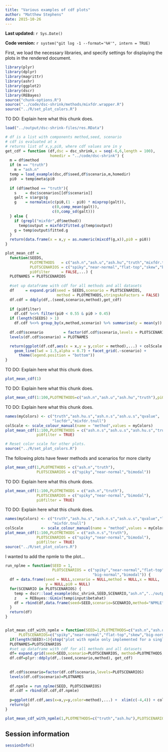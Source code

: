 ```yaml
---
title: "Various examples of cdf plots"
author: "Matthew Stephens"
date: 2015-10-26
---
```


**Last updated:** `r Sys.Date()`

**Code version:** `r system("git log -1 --format='%H'", intern = TRUE)`

First, we load the necessary libraries, and specify settings for
displaying the plots in the rendered document.

```r
library(plyr)
library(dplyr)
library(magrittr)
library(ashr)
library(ggplot2)
library(dscr)
library(REBayes)
source("chunk-options.R")
source("../code/dsc-shrink/methods/mixfdr.wrapper.R")
source("../R/set_plot_colors.R")
```

TO DO: Explain here what this chunk does.

```r
load("../output/dsc-shrink-files/res.RData")

# df is a list with components method,seed, scenario
# cdf is evaluated at x
# returns list of x,y,pi0, where cdf values are in y
get_cdf = function (df,dsc = dsc_shrink,x = seq(-6,6,length = 100),
                    homedir = "../code/dsc-shrink") {
  m = df$method
  if (m == "truth")
    m = "ash.n"
  temp = load_example(dsc,df$seed,df$scenario,m,homedir)
  pi0  = temp$meta$pi0
  
  if (df$method == "truth"){
    s    = dsc$scenarios[[df$scenario]]
    galt = s$args$g
    g    = normalmix(c(pi0,(1 - pi0) * mixprop(galt)),
                     c(0,comp_mean(galt)),
                     c(0,comp_sd(galt)))
  } else {
    if (grepl("mixfdr",df$method))
      temp$output = mixfdr2fitted.g(temp$output)
    g = temp$output$fitted.g
  }
  return(data.frame(x = x,y = as.numeric(mixcdf(g,x)),pi0 = pi0))
}

plot_mean_cdf = 
  function(SEEDS,
           PLOTMETHODS   = c("ash.n","ash.u","ash.hu","truth","mixfdr.tnull"),
           PLOTSCENARIOS = c("spiky","near-normal","flat-top","skew","bimodal"),
           pi0filter     = FALSE,...) {
  PLOTNAMES = PLOTSCENARIOS
  
  #set up dataframe with cdf for all methods and all datasets
  df     = expand.grid(seed = SEEDS,scenario = PLOTSCENARIOS,
                       method = PLOTMETHODS,stringsAsFactors = FALSE)
  df.cdf = ddply(df,.(seed,scenario,method),get_cdf)
  
  if (pi0filter)
    df.cdf %<>% filter(pi0 < 0.55 & pi0 > 0.45)
  if (length(SEEDS) > 1)
    df.cdf %<>% group_by(x,method,scenario) %>% summarise(y = mean(y))
  
  df.cdf$scenario         = factor(df.cdf$scenario,levels = PLOTSCENARIOS)
  levels(df.cdf$scenario) = PLOTNAMES

  return(ggplot(df.cdf,aes(x = x,y = y,color = method),...) + colScale + 
    geom_line(lwd = 1.5,alpha = 0.7) + facet_grid(.~scenario) + 
      theme(legend.position = "bottom"))
}
```

TO DO: Explain here what this chunk does.

```r
plot_mean_cdf(1)
```

TO DO: Explain here what this chunk does.

```r
plot_mean_cdf(1:100,PLOTMETHODS=c("ash.n","ash.u","ash.hu","truth"),pi0filter=TRUE)
```

TO DO: Explain here what this chunk does.

```r
names(myColors) <- c("truth","ash.hu.s","ash.n.s","ash.u.s","qvalue",
                     "locfdr","mixfdr.tnull")
colScale <- scale_colour_manual(name = "method",values = myColors)
plot_mean_cdf(1:100,PLOTMETHODS = c("ash.n.s","ash.u.s","ash.hu.s","truth"),
              pi0filter = TRUE)

# Reset color scale for other plots.
source("../R/set_plot_colors.R") 
```

The following plots have fewer methods and scenarios for more clarity

```r
plot_mean_cdf(1,PLOTMETHODS = c("ash.n","truth"),
              PLOTSCENARIOS = c("spiky","near-normal","bimodal"))
```

TO DO: Explain here what this chunk does.

```r
plot_mean_cdf(1:100,PLOTMETHODS = c("ash.n","truth"),
              PLOTSCENARIOS = c("spiky","near-normal","bimodal"),
              pi0filter = TRUE)
```

TO DO: Explain here what this chunk does.

```r
names(myColors) <- c("truth","ash.hu.s","ash.n.s","ash.u.s","qvalue","locfdr",
                     "mixfdr.tnull")
colScale        <- scale_colour_manual(name = "method",values = myColors)
plot_mean_cdf(1:100,PLOTMETHODS = c("ash.n.s","truth"),
              PLOTSCENARIOS = c("spiky","near-normal","bimodal"),
              pi0filter = TRUE)
source("../R/set_plot_colors.R")
```

I wanted to add the npmle to the plot...

```r
run_nplme = function(SEED = 1,
                     PLOTSCENARIOS = c("spiky","near-normal","flat-top","skew",
                                       "big-normal","bimodal")) {
  df = data.frame(seed = NULL,scenario = NULL,method = NULL,x = NULL,
                  y = NULL,pi0 = NULL)
  for(SCENARIO in PLOTSCENARIOS) {
    temp = dscr::load_example(dsc_shrink,SEED,SCENARIO,"ash.n","../output/dsc-shrink-files/")
    z    = REBayes::GLmix(temp$input$betahat)
    df = rbind(df,data.frame(seed=SEED,scenario=SCENARIO,method="NPMLE",x=z$x,y=cumsum(z$y)/sum(z$y),pi0=NA))
  }
  return(df)
}


plot_mean_cdf_with_npmle = function(SEED=1,PLOTMETHODS=c("ash.n","ash.u","ash.hu","truth","mixfdr.tnull"),
      PLOTSCENARIOS=c("spiky","near-normal","flat-top","skew","big-normal","bimodal"),pi0filter=FALSE,...){
  if(length(SEED)>1){stop("plot with npmle only implemented for a single seed")}
  PLOTNAMES=PLOTSCENARIOS
  #set up dataframe with cdf for all methods and all datasets
  df= expand.grid(seed=SEED,scenario=PLOTSCENARIOS, method=PLOTMETHODS,stringsAsFactors = FALSE)
  df.cdf=plyr::ddply(df,.(seed,scenario,method), get_cdf)
  
  
  df.cdf$scenario=factor(df.cdf$scenario,levels=PLOTSCENARIOS)
  levels(df.cdf$scenario)=PLOTNAMES
  
  df.npmle = run_nplme(SEED, PLOTSCENARIOS)
  df.cdf = rbind(df.cdf,df.npmle)
  
  p=ggplot(df.cdf,aes(x=x,y=y,color=method),...) +  xlim(c(-4,4)) + colScale + geom_line(lwd=1.2,alpha=0.7)  + theme(legend.position = "bottom")
  return(p)
}

plot_mean_cdf_with_npmle(1,PLOTMETHODS=c("truth","ash.hu"),PLOTSCENARIOS = c("spiky","near-normal","flat-top","skew","big-normal","bimodal")) + facet_wrap(~ scenario, nrow=2)
```

## Session information

```r
sessionInfo()
```
